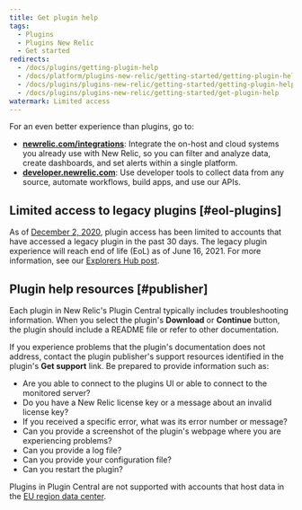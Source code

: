 ```yaml
---
title: Get plugin help
tags:
  - Plugins
  - Plugins New Relic
  - Get started
redirects:
  - /docs/plugins/getting-plugin-help
  - /docs/platform/plugins-new-relic/getting-started/getting-plugin-help
  - /docs/plugins/plugins-new-relic/getting-started/getting-plugin-help
  - /docs/plugins/plugins-new-relic/getting-started/get-plugin-help
watermark: Limited access
---
```


<Callout variant="important">
  For an even better experience than plugins, go to:

  * **[newrelic.com/integrations](https://newrelic.com/integrations)**: Integrate the on-host and cloud systems you already use with New Relic, so you can filter and analyze data, create dashboards, and set alerts within a single platform.
  * **[developer.newrelic.com](https://developer.newrelic.com)**: Use developer tools to collect data from any source, automate workflows, build apps, and use our APIs.
</Callout>

## Limited access to legacy plugins [#eol-plugins]

As of [December 2, 2020](https://discuss.newrelic.com/t/first-notice-limiting-access-to-new-relic-plugins/121832), plugin access has been limited to accounts that have accessed a legacy plugin in the past 30 days. The legacy plugin experience will reach end of life (EoL) as of June 16, 2021. For more information, see our [Explorers Hub post](https://discuss.newrelic.com/t/new-relic-plugin-eol-wednesday-june-16th-2021/127267).

## Plugin help resources [#publisher]

Each plugin in New Relic's Plugin Central typically includes troubleshooting information. When you select the plugin's **Download** or **Continue** button, the plugin should include a README file or refer to other documentation.

If you experience problems that the plugin's documentation does not address, contact the plugin publisher's support resources identified in the plugin's **Get support** link. Be prepared to provide information such as:

* Are you able to connect to the plugins UI or able to connect to the monitored server?
* Do you have a New Relic license key or a message about an invalid license key?
* If you received a specific error, what was its error number or message?
* Can you provide a screenshot of the plugin's webpage where you are experiencing problems?
* Can you provide a log file?
* Can you provide your configuration file?
* Can you restart the plugin?

Plugins in Plugin Central are not supported with accounts that host data in the [EU region data center](/docs/using-new-relic/welcome-new-relic/get-started/our-eu-us-region-data-centers).

